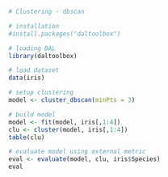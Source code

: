 ```r
# Clustering - dbscan

# installation 
#install.packages("daltoolbox")

# loading DAL
library(daltoolbox) 
```

```r
# load dataset
data(iris)
```

```r
# setup clustering
model <- cluster_dbscan(minPts = 3)
```

```r
# build model
model <- fit(model, iris[,1:4])
clu <- cluster(model, iris[,1:4])
table(clu)
```

```r
# evaluate model using external metric
eval <- evaluate(model, clu, iris$Species)
eval
```


